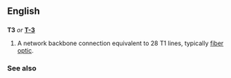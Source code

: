 == English ==
==={{abbreviation}}===
{{wikipedia}}
'''T3''' ''or'' '''[[T-3]]'''

#{{cattag|networking}} A network backbone connection equivalent to 28 T1 lines, typically [[fiber optic]].

===See also===
{{pedialite}}